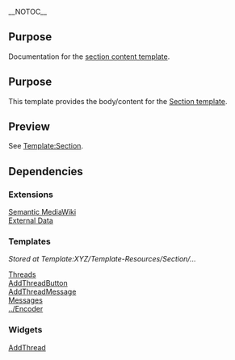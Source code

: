 <noinclude>__NOTOC__
{{XYZ/Resources/General/Partial|Section}}
== Purpose ==
Documentation for the [[Template:XYZ/Template-Resources/Section/Content|section content template]].
</noinclude>
<includeonly>
{{XYZ/Resources/General/Partial|Section}}
== Purpose ==
This template provides the body/content for the [[Template:Section|Section template]].

== Preview ==
See [[Template:Section]].

== Dependencies ==
=== Extensions ===
[https://www.mediawiki.org/wiki/Extension:Semantic_MediaWiki Semantic MediaWiki]<br>
[https://www.mediawiki.org/wiki/Extension:External_Data External Data]<br>

=== Templates ===
''Stored at Template:XYZ/Template-Resources/Section/...''

[[Template:XYZ/Template-Resources/Section/Threads|Threads]]<br>
[[Template:XYZ/Template-Resources/Section/AddThreadButton|AddThreadButton]]<br>
[[Template:XYZ/Template-Resources/Section/AddThreadMessage|AddThreadMessage]]<br>
[[Template:XYZ/Template-Resources/Section/Messages|Messages]]<br>
[[Template:XYZ/Template-Resources/Encoder|../Encoder]]<br>

=== Widgets ===
[[Widget:AddThread|AddThread]]
</includeonly>